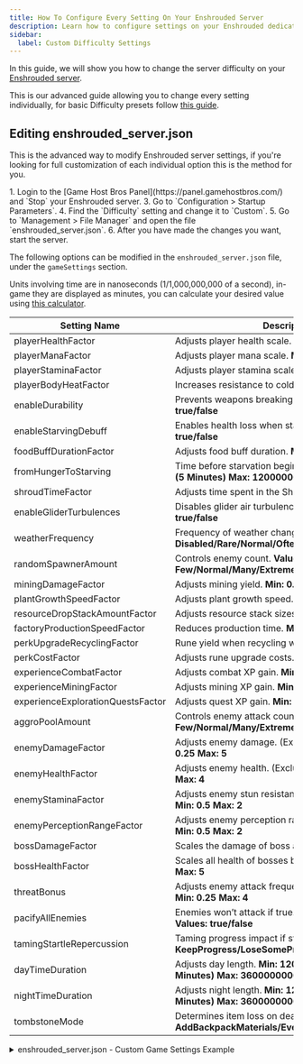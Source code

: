 ```yaml
---
title: How To Configure Every Setting On Your Enshrouded Server
description: Learn how to configure settings on your Enshrouded dedicated server with this comprehensive and easy-to-follow guide.
sidebar:
  label: Custom Difficulty Settings
---
```


In this guide, we will show you how to change the server difficulty on your [Enshrouded server](https://www.gamehostbros.com/enshrouded-server-hosting/). 

This is our advanced guide allowing you to change every setting individually, for basic Difficulty presets follow [this guide](/games/enshrouded/change-difficulty-presets/).

## Editing enshrouded_server.json

This is the advanced way to modify Enshrouded server settings, if you're looking for full customization of each individual option this is the method for you.

<Steps>
1. Login to the [Game Host Bros Panel](https://panel.gamehostbros.com/) and `Stop` your Enshrouded server.
3. Go to `Configuration > Startup Parameters`.
4. Find the `Difficulty` setting and change it to `Custom`.
5. Go to `Management > File Manager` and open the file `enshrouded_server.json`.
6. After you have made the changes you want, start the server. 
</Steps>

The following options can be modified in the `enshrouded_server.json` file, under the `gameSettings` section. 

Units involving time are in nanoseconds (1/1,000,000,000 of a second), in-game they are displayed as minutes, you can calculate your desired value using [this calculator](https://www.unitconverters.net/time/minute-to-nanosecond.htm).

| Setting Name                  | Description                                                                                 |
|-------------------------------|---------------------------------------------------------------------------------------------|
| playerHealthFactor            | Adjusts player health scale. **Min: 0.25 Max: 4**                                          |
| playerManaFactor              | Adjusts player mana scale. **Min: 0.25 Max: 4**                                            |
| playerStaminaFactor           | Adjusts player stamina scale. **Min: 0.25 Max: 4**                                         |
| playerBodyHeatFactor          | Increases resistance to cold. **Min: 0.5 Max: 2**                                          |
| enableDurability              | Prevents weapons breaking if false. **Values: true/false**                                 |
| enableStarvingDebuff          | Enables health loss when starving. **Values: true/false**                                  |
| foodBuffDurationFactor        | Adjusts food buff duration. **Min: 0.5 Max: 2**                                            |
| fromHungerToStarving          | Time before starvation begins. **Min: 300000000000 (5 Minutes) Max: 1200000000000 (20 minutes)** |
| shroudTimeFactor              | Adjusts time spent in the Shroud. **Min: 0.5 Max: 2**                                      |
| enableGliderTurbulences       | Disables glider air turbulence if false. **Values: true/false**                            |
| weatherFrequency              | Frequency of weather changes. **Values: Disabled/Rare/Normal/Often**                       |
| randomSpawnerAmount           | Controls enemy count. **Values: Few/Normal/Many/Extreme**                                  |
| miningDamageFactor            | Adjusts mining yield. **Min: 0.5 Max: 2**                                                 |
| plantGrowthSpeedFactor        | Adjusts plant growth speed. **Min: 0.25 Max: 2**                                           |
| resourceDropStackAmountFactor | Adjusts resource stack sizes. **Min: 0.25 Max: 2**                                         |
| factoryProductionSpeedFactor  | Reduces production time. **Min: 0.25 Max: 2**                                             |
| perkUpgradeRecyclingFactor    | Rune yield when recycling weapons. **Min: 0 Max: 1**                                      |
| perkCostFactor                | Adjusts rune upgrade costs. **Min: 0.25 Max: 2**                                           |
| experienceCombatFactor        | Adjusts combat XP gain. **Min: 0.25 Max: 2**                                              |
| experienceMiningFactor        | Adjusts mining XP gain. **Min: 0 Max: 2**                                                 |
| experienceExplorationQuestsFactor | Adjusts quest XP gain. **Min: 0.25 Max: 2**                                          |
| aggroPoolAmount               | Controls enemy attack count. **Values: Few/Normal/Many/Extreme**                           |
| enemyDamageFactor             | Adjusts enemy damage. (Excludes Bosses) **Min: 0.25 Max: 5**                               |
| enemyHealthFactor             | Adjusts enemy health. (Excludes Bosses) **Min: 0.25 Max: 4**                               |
| enemyStaminaFactor            | Adjusts enemy stun resistance. (Excludes Bosses) **Min: 0.5 Max: 2**                       |
| enemyPerceptionRangeFactor    | Adjusts enemy perception range. (Excludes Bosses) **Min: 0.5 Max: 2**                      |
| bossDamageFactor              | Scales the damage of boss attacks. **Min: 0.2 Max: 5**                                                  |
| bossHealthFactor              | Scales all health of bosses by this value. **Min: 0.2 Max: 5**                                                  |
| threatBonus                   | Adjusts enemy attack frequency. (Excludes Bosses) **Min: 0.25 Max: 4**                     |
| pacifyAllEnemies              | Enemies won’t attack if true. (Excludes Bosses) **Values: true/false**                     |
| tamingStartleRepercussion     | Taming progress impact if startled. **Values: KeepProgress/LoseSomeProgress/LoseAllProgress** |
| dayTimeDuration               | Adjusts day length.  **Min: 120000000000 (2 Minutes) Max: 3600000000000 (60 Minutes)** |
| nightTimeDuration             | Adjusts night length.  **Min: 120000000000 (2 Minutes) Max: 3600000000000 (60 Minutes)** |
| tombstoneMode                 | Determines item loss on death. **Values: AddBackpackMaterials/Everything/NoTombstone**    |



<details>
<summary>enshrouded_server.json - Custom Game Settings Example</summary>

```json title="enshrouded_server.json"
"gameSettingsPreset": "Custom",
"gameSettings": {
"playerHealthFactor": 2,
"playerManaFactor": 3,
"playerStaminaFactor": 4,
"playerBodyHeatFactor": 0.25,
"enableDurability": true,
"enableStarvingDebuff": false,
"foodBuffDurationFactor": 1,
"fromHungerToStarving": 300000000000,
"shroudTimeFactor": 1,
"tombstoneMode": "AddBackpackMaterials",
"enableGliderTurbulences": true,
"weatherFrequency": "Normal",
"miningDamageFactor": 1,
"plantGrowthSpeedFactor": 1,
"resourceDropStackAmountFactor": 1,
"factoryProductionSpeedFactor": 1,
"perkUpgradeRecyclingFactor": 0.500000,
"perkCostFactor": 1,
"experienceCombatFactor": 1,
"experienceMiningFactor": 1,
"experienceExplorationQuestsFactor": 1,
"randomSpawnerAmount": "Normal",
"aggroPoolAmount": "Normal",
"enemyDamageFactor": 1,
"enemyHealthFactor": 1,
"enemyStaminaFactor": 2,
"enemyPerceptionRangeFactor": 1,
"bossDamageFactor": 1,
"bossHealthFactor": 1,
"threatBonus": 1,
"pacifyAllEnemies": false,
"tamingStartleRepercussion": "LoseSomeProgress",
"dayTimeDuration": 1800000000000,
"nightTimeDuration": 720000000000
},
```
</details>
